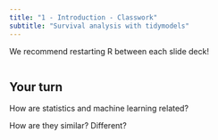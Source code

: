 ```yaml
---
title: "1 - Introduction - Classwork"
subtitle: "Survival analysis with tidymodels"
---
```


We recommend restarting R between each slide deck!

```r

```

## Your turn

How are statistics and machine learning related?

How are they similar? Different?

